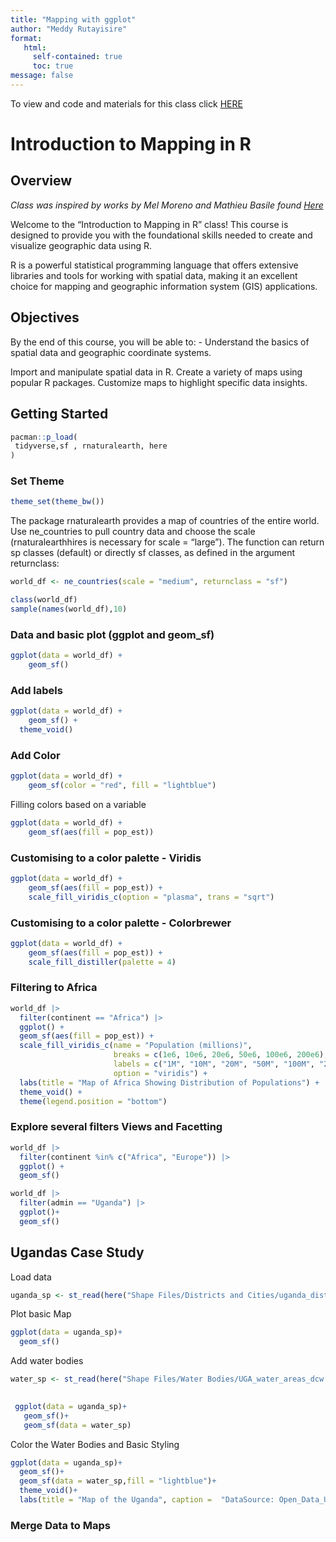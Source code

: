 ```yaml
---
title: "Mapping with ggplot"
author: "Meddy Rutayisire"
format: 
   html:
     self-contained: true
     toc: true
message: false
---
```


To view and code and materials for this class click [HERE](https://github.com/rutayisire24/R-Classes/tree/main/Mapping)

# Introduction to Mapping in R

## Overview

*Class was inspired by works by Mel Moreno and Mathieu Basile found [Here](https://r-spatial.org/r/2018/10/25/ggplot2-sf.html)*

Welcome to the "Introduction to Mapping in R" class! This course is designed to provide you with the foundational skills needed to create and visualize geographic data using R.

R is a powerful statistical programming language that offers extensive libraries and tools for working with spatial data, making it an excellent choice for mapping and geographic information system (GIS) applications.

## Objectives

By the end of this course, you will be able to: - Understand the basics of spatial data and geographic coordinate systems.

Import and manipulate spatial data in R. Create a variety of maps using popular R packages. Customize maps to highlight specific data insights.

## Getting Started

```r
pacman::p_load(
 tidyverse,sf , rnaturalearth, here
)
```

### Set Theme

```r
theme_set(theme_bw())
```

The package rnaturalearth provides a map of countries of the entire world. Use ne_countries to pull country data and choose the scale
(rnaturalearthhires is necessary for scale = "large"). The function can return sp classes (default) or directly sf classes, as defined in the argument returnclass:

```r
world_df <- ne_countries(scale = "medium", returnclass = "sf")

class(world_df)
sample(names(world_df),10)
```

### Data and basic plot (ggplot and geom_sf)

```r
ggplot(data = world_df) +
    geom_sf()
```

### Add labels

```r
ggplot(data = world_df) +
    geom_sf() +
  theme_void()
```

### Add Color

```r
ggplot(data = world_df) + 
    geom_sf(color = "red", fill = "lightblue")
```

Filling colors based on a variable

```r
ggplot(data = world_df) +
    geom_sf(aes(fill = pop_est))
```

### Customising to a color palette - Viridis

```r
ggplot(data = world_df) +
    geom_sf(aes(fill = pop_est)) +
    scale_fill_viridis_c(option = "plasma", trans = "sqrt")
```

### Customising to a color palette - Colorbrewer

```r
ggplot(data = world_df) +
    geom_sf(aes(fill = pop_est)) +
    scale_fill_distiller(palette = 4)
```

### Filtering to Africa

```r
world_df |> 
  filter(continent == "Africa") |> 
  ggplot() +
  geom_sf(aes(fill = pop_est)) +
  scale_fill_viridis_c(name = "Population (millions)", 
                       breaks = c(1e6, 10e6, 20e6, 50e6, 100e6, 200e6),
                       labels = c("1M", "10M", "20M", "50M", "100M", "200M"),
                       option = "viridis") +
  labs(title = "Map of Africa Showing Distribution of Populations") +
  theme_void() +
  theme(legend.position = "bottom")

```

### Explore several filters Views and Facetting

```r
world_df |> 
  filter(continent %in% c("Africa", "Europe")) |> 
  ggplot() +
  geom_sf()
```

```r
world_df |> 
  filter(admin == "Uganda") |> 
  ggplot()+
  geom_sf()
```

## Ugandas Case Study

Load data

```r
uganda_sp <- st_read(here("Shape Files/Districts and Cities/uganda_districts_2019-wgs84.shp"))
```

Plot basic Map

```r
ggplot(data = uganda_sp)+
  geom_sf()
```

Add water bodies

```r
water_sp <- st_read(here("Shape Files/Water Bodies/UGA_water_areas_dcw.shp"))
                    

 ggplot(data = uganda_sp)+
   geom_sf()+
   geom_sf(data = water_sp)
```

Color the Water Bodies and Basic Styling

```r
ggplot(data = uganda_sp)+
  geom_sf()+
  geom_sf(data = water_sp,fill = "lightblue")+
  theme_void()+
  labs(title = "Map of the Uganda", caption =  "DataSource: Open_Data_Uganda")
```

### Merge Data to Maps
